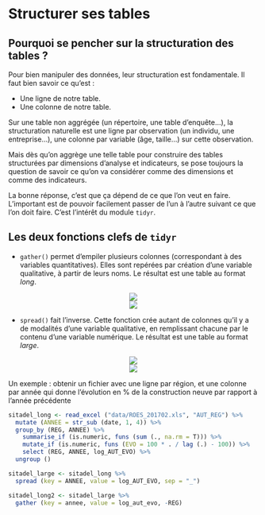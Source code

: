# Structurer ses tables

## Pourquoi se pencher sur la structuration des tables ?

Pour bien manipuler des données, leur structuration est fondamentale. Il faut bien savoir ce qu'est :

- Une ligne de notre table.
- Une colonne de notre table.

Sur une table non aggrégée (un répertoire, une table d'enquête...), la structuration naturelle est une ligne par observation (un individu, une entreprise...), une colonne par variable (âge, taille...) sur cette observation. 

Mais dès qu'on aggrège une telle table pour construire des tables structurées par dimensions d'analyse et indicateurs, se pose toujours la question de savoir ce qu'on va considérer comme des dimensions et comme des indicateurs. 

La bonne réponse, c'est que ça dépend de ce que l'on veut en faire.
L'important est de pouvoir facilement passer de l'un à l'autre suivant ce que l'on doit faire. C'est l'intérêt du module `tidyr`.

## Les deux fonctions clefs de `tidyr`


- `gather()` permet d'empiler plusieurs colonnes (correspondant à des variables quantitatives). Elles sont repérées par création d'une variable qualitative, à partir de leurs noms. Le résultat est une table au format *long*.

<center>![](images/gather.png)</center>

<center>![](images/gather2.png)</center>

- `spread()` fait l'inverse. Cette fonction crée autant de colonnes qu'il y a de modalités d'une variable qualitative, en remplissant chacune par le contenu d'une variable numérique. Le résultat est une table au format *large*.

<center>![](images/spread.png)</center>

<center>![](images/spread2.png)</center>

Un exemple : obtenir un fichier avec une ligne par région, et une colonne par année qui donne l'évolution en % de la construction neuve par rapport à l'année précédente

```r
sitadel_long <- read_excel ("data/ROES_201702.xls", "AUT_REG") %>%
  mutate (ANNEE = str_sub (date, 1, 4)) %>%
  group_by (REG, ANNEE) %>%
    summarise_if (is.numeric, funs (sum (., na.rm = T))) %>%
    mutate_if (is.numeric, funs (EVO = 100 * . / lag (.) - 100)) %>%
    select (REG, ANNEE, log_AUT_EVO) %>% 
  ungroup ()

sitadel_large <- sitadel_long %>%
  spread (key = ANNEE, value = log_AUT_EVO, sep = "_")

sitadel_long2 <- sitadel_large %>% 
  gather (key = annee, value = log_aut_evo, -REG)
  
```

